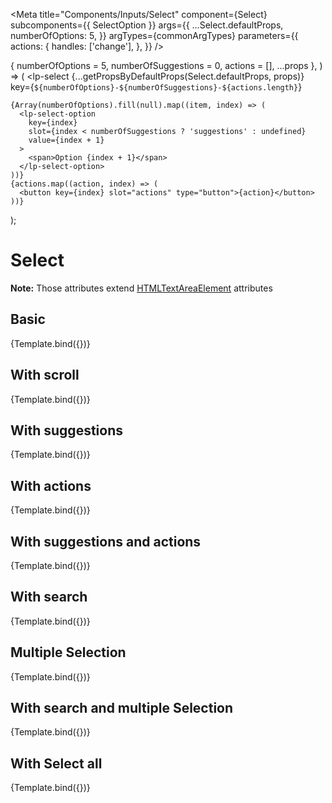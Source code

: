 


<Meta
  title="Components/Inputs/Select"
  component={Select}
  subcomponents={{ SelectOption }}
  args={{
    ...Select.defaultProps,
    numberOfOptions: 5,
  }}
  argTypes={commonArgTypes}
  parameters={{
    actions: {
      handles: ['change'],
    },
  }}
/>

  { numberOfOptions = 5, numberOfSuggestions = 0, actions = [], ...props },
) => (
  <lp-select
    {...getPropsByDefaultProps(Select.defaultProps, props)}
    key={`${numberOfOptions}-${numberOfSuggestions}-${actions.length}`}
  >
    {Array(numberOfOptions).fill(null).map((item, index) => (
      <lp-select-option
        key={index}
        slot={index < numberOfSuggestions ? 'suggestions' : undefined}
        value={index + 1}
      >
        <span>Option {index + 1}</span>
      </lp-select-option>
    ))}
    {actions.map((action, index) => (
      <button key={index} slot="actions" type="button">{action}</button>
    ))}
  </lp-select>
);

# Select

<ArgsTable of={Select} />

**Note:** Those attributes extend [HTMLTextAreaElement](https://www.w3schools.com/tags/tag_select.asp) attributes

## Basic

<Canvas>
  <Story name="Basic">
    {Template.bind({})}
  </Story>
</Canvas>

## With scroll

<Canvas>
  <Story name="With scroll" args={{ numberOfOptions: 10 }}>
    {Template.bind({})}
  </Story>
</Canvas>

## With suggestions

<Canvas>
  <Story name="With suggestions" args={{ numberOfSuggestions: 2 }}>
    {Template.bind({})}
  </Story>
</Canvas>

## With actions

<Canvas>
  <Story name="With actions" args={{ actions: ['Action 1'] }}>
    {Template.bind({})}
  </Story>
</Canvas>

## With suggestions and actions

<Canvas>
  <Story name="With suggestions and actions" args={{ numberOfSuggestions: 2, actions: ['Action 1'] }}>
    {Template.bind({})}
  </Story>
</Canvas>

## With search

<Canvas>
  <Story name="With search" args={{ search: true }}>
    {Template.bind({})}
  </Story>
</Canvas>

## Multiple Selection

<Canvas>
  <Story name="Multiple Selection" args={{ multiple: true }}>
    {Template.bind({})}
  </Story>
</Canvas>

## With search and multiple Selection

<Canvas>
  <Story name="With search and multiple Selection" args={{ search: true, multiple: true }}>
    {Template.bind({})}
  </Story>
</Canvas>

## With Select all

<Canvas>
  <Story name="With Select all" args={{ withSelectAll: 'Select all', multiple: true }}>
    {Template.bind({})}
  </Story>
</Canvas>
